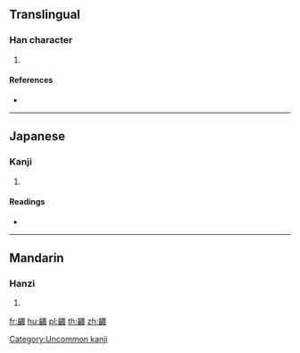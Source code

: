 {{character info/new}}
==Translingual==

===Han character===
{{Han char|rn=211|rad=齒|as=08|sn=23|four=27740|canj=YUSJE}}

# {{defn|Han|sort=齒08}}

====References====
* {{Han ref|kx=1535.010|dkj=48706|dj=2073.240|hdz=74795.180|uh=9F71|ud=40817|bh=F8A1|bd=63649}}

----

==Japanese==

===Kanji===
{{ja-kanji|grade=|rs=齒08}}

# {{defn|lang=ja|sort=齒08}}

====Readings====
* {{ja-readings|on=[[せく]] (seku), [[さく]] (saku), [[しゅく]] (shuku), [[しょく]] (shoku), [[そく]] (soku)|kun=[[せまる]] (semaru)}}

[[Category:Uncommon kanji]]

----

==Mandarin==

===Hanzi===
{{cmn-hanzi|pin=[[chuò]] ([[chuo4]]), [[zōu]] ([[zou1]])|wg=ch'o<sup>4</sup>, tsou<sup>1</sup>}}

# {{defn|lang=cmn|sort=齒08}}

[[fr:齱]]
[[hu:齱]]
[[pl:齱]]
[[th:齱]]
[[zh:齱]]